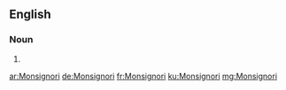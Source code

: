 {{also|monsignori}}
==English==

===Noun===
{{head|en|noun plural form}}

# {{plural of|Monsignor|lang=en}}

[[ar:Monsignori]]
[[de:Monsignori]]
[[fr:Monsignori]]
[[ku:Monsignori]]
[[mg:Monsignori]]